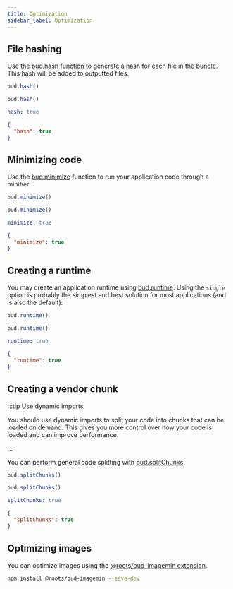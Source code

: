 ```yaml
---
title: Optimization
sidebar_label: Optimization
---
```



## File hashing

Use the [bud.hash](/reference/bud.hash) function to generate a hash for each file in the bundle. This hash will be added to outputted files.

<ConfigExample>

```ts title=bud.config.ts
bud.hash()
```

```js title=bud.config.js
bud.hash()
```

```yml title=bud.config.yml
hash: true
```

```json title=bud.config.json
{
  "hash": true
}
```

</ConfigExample>


## Minimizing code

Use the [bud.minimize](/reference/bud.minimize) function to run your application code through a minifier.

<ConfigExample>

```ts title=bud.config.ts
bud.minimize()
```

```js title=bud.config.js
bud.minimize()
```

```yml title=bud.config.yml
minimize: true
```

```json title=bud.config.json
{
  "minimize": true
}
```

</ConfigExample>

## Creating a runtime

You may create an application runtime using [bud.runtime](/reference/bud.runtime). Using the `single` option is probably
the simplest and best solution for most applications (and is also the default):

<ConfigExample>

```ts title=bud.config.ts
bud.runtime()
```

```js title=bud.config.js
bud.runtime()
```

```yml title=bud.config.yml
runtime: true
```

```json title=bud.config.json
{
  "runtime": true
}
```

</ConfigExample>

## Creating a vendor chunk

:::tip Use dynamic imports

You should use dynamic imports to split your code into chunks that can be loaded on demand. This gives you more control
over how your code is loaded and can improve performance.

:::

You can perform general code splitting with [bud.splitChunks](/reference/bud.splitChunks).

<ConfigExample>

```ts title=bud.config.ts
bud.splitChunks()
```

```js title=bud.config.js
bud.splitChunks()
```

```yml title=bud.config.yml
splitChunks: true
```

```json title=bud.config.json
{
  "splitChunks": true
}
```

</ConfigExample>

## Optimizing images

You can optimize images using the [@roots/bud-imagemin extension](/extensions/bud-imagemin).

```sh npm2yarn
npm install @roots/bud-imagemin --save-dev
```
